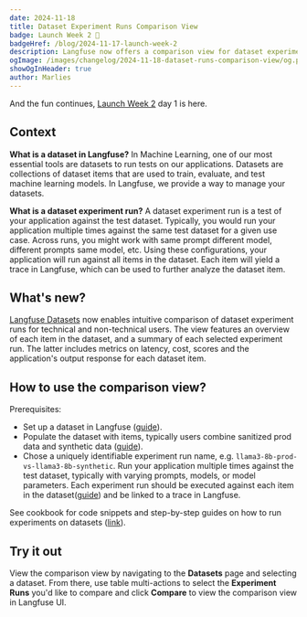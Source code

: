 ```yaml
---
date: 2024-11-18
title: Dataset Experiment Runs Comparison View
badge: Launch Week 2 🚀
badgeHref: /blog/2024-11-17-launch-week-2
description: Langfuse now offers a comparison view for dataset experiment runs. Compare your application runs on the same test dataset, view metrics, and peek into details of each dataset item across runs.
ogImage: /images/changelog/2024-11-18-dataset-runs-comparison-view/og.png
showOgInHeader: true
author: Marlies
---
```



<ChangelogHeader />

And the fun continues, [Launch Week 2](/blog/2024-11-17-launch-week-2) day 1 is here. 

## Context

**What is a dataset in Langfuse?** In Machine Learning, one of our most essential tools are datasets to run tests on our applications. Datasets are collections of dataset items that are used to train, evaluate, and test machine learning models. In Langfuse, we provide a way to manage your datasets. 

**What is a dataset experiment run?** A dataset experiment run is a test of your application against the test dataset. Typically, you would run your application multiple times against the same test dataset for a given use case. Across runs, you might work with same prompt different model, different prompts same model, etc. Using these configurations, your application will run against all items in the dataset. Each item will yield a trace in Langfuse, which can be used to further analyze the dataset item.

## What's new?

[Langfuse Datasets](/docs/datasets/overview) now enables intuitive comparison of dataset experiment runs for technical and non-technical users. The view features an overview of each item in the dataset, and a summary of each selected experiment run. The latter includes metrics on latency, cost, scores and the application's output response for each dataset item.

## How to use the comparison view?

Prerequisites:

- Set up a dataset in Langfuse ([guide](/docs/datasets/overview#creating-a-dataset)).
- Populate the dataset with items, typically users combine sanitized prod data and synthetic data ([guide](/docs/datasets/overview#creating-dataset-items)).
- Chose a uniquely identifiable experiment run name, e.g. `llama3-8b-prod-vs-llama3-8b-synthetic`. Run your application multiple times against the test dataset, typically with varying prompts, models, or model parameters. Each experiment run should be executed against each item in the dataset([guide](/docs/datasets/overview#running-dataset-experiment-runs)) and be linked to a trace in Langfuse.

See cookbook for code snippets and step-by-step guides on how to run experiments on datasets ([link](/docs/datasets/python-cookbook)).

## Try it out

View the comparison view by navigating to the **Datasets** page and selecting a dataset. From there, use table multi-actions to select the **Experiment Runs** you'd like to compare and click **Compare** to view the comparison view in Langfuse UI.
